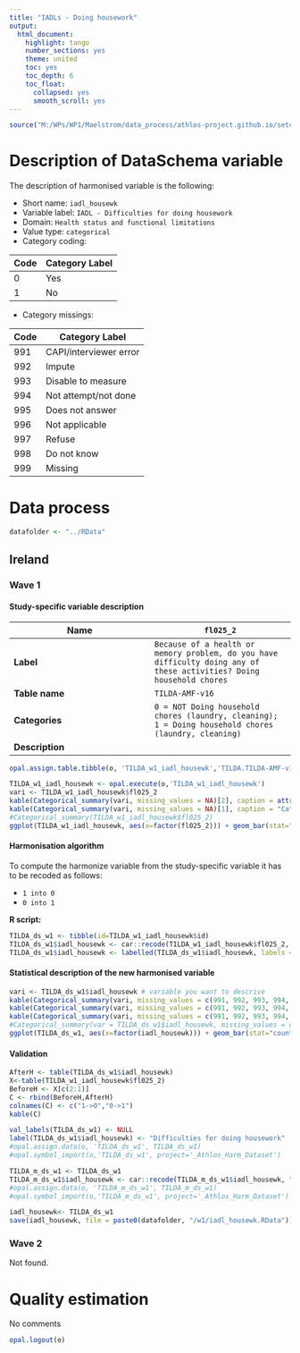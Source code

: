 ```yaml
---
title: "IADLs - Doing housework"
output:
  html_document:
    highlight: tango
    number_sections: yes
    theme: united
    toc: yes
    toc_depth: 6
    toc_float:
      collapsed: yes
      smooth_scroll: yes
---
```


<!-- ########################################################## --> 

<!-- # Installation, loading packages -->
<!-- **R script:** -->

```r
source("M:/WPs/WP1/Maelstrom/data_process/athlos-project.github.io/setup_iago.r")
```
<!-- ########################################################## --> 



# Description of DataSchema variable

The description of harmonised variable is the following:

* Short name: `iadl_housewk`
* Variable label: `IADL - Difficulties for doing housework`
* Domain: `Health status and functional limitations`
* Value type: `categorical`
* Category coding:

**Code** | **Category Label**
-------- | ------------------
0        | Yes
1        | No

* Category missings: 

**Code** | **Category Label**
----| ------------------
991 | CAPI/interviewer error
992 | Impute
993 | Disable to measure
994 | Not attempt/not done
995 | Does not answer
996 | Not applicable
997 | Refuse
998 | Do not know
999 | Missing




<!-- ########################################################## --> 

# Data process

```r
datafolder <- "../RData"
```

## Ireland
### Wave 1

#### Study-specific variable description

 


| **Name** | `fl025_2`|
|-|-|
| **Label** | `Because of a health or memory problem, do you have difficulty doing any of these activities? Doing household chores` |
| **Table name** | `TILDA-AMF-v16` |
| **Categories** |`0 = NOT Doing household chores (laundry, cleaning); 1 = Doing household chores (laundry, cleaning)`|
| **Description** |  |



```r
opal.assign.table.tibble(o, 'TILDA_w1_iadl_housewk','TILDA.TILDA-AMF-v16', variables=list('fl025_2'), missings = TRUE)
```

```r
TILDA_w1_iadl_housewk <- opal.execute(o,'TILDA_w1_iadl_housewk')
vari <- TILDA_w1_iadl_housewk$fl025_2
kable(Categorical_summary(vari, missing_values = NA)[2], caption = attributes(vari)$`spss::shortName`)
kable(Categorical_summary(vari, missing_values = NA)[1], caption = "Category")
#Categorical_summary(TILDA_w1_iadl_housewk$fl025_2)
ggplot(TILDA_w1_iadl_housewk, aes(x=factor(fl025_2))) + geom_bar(stat="count", width=0.4, fill="steelblue") + xlab("IADL - Doing housework") + ylab("Frequency")
```

#### Harmonisation algorithm

To compute the harmonize variable from the study-specific variable it has to be recoded as follows:

* `1 into 0` 
* `0 into 1` 

**R script:**
```r
TILDA_ds_w1 <- tibble(id=TILDA_w1_iadl_housewk$id)
TILDA_ds_w1$iadl_housewk <- car::recode(TILDA_w1_iadl_housewk$fl025_2, "0 = '1';1 = '0' ")
TILDA_ds_w1$iadl_housewk <- labelled(TILDA_ds_w1$iadl_housewk, labels = c(Yes=0, No=1,Missing=999, Do_not_know=998, Refuse=997, Not_applicable=996, Does_not_answer=995,  Not_attempt_not_done=994, Disable_to_measure=993, Impute=992, CAPI_interviewer_error=991))
```

#### Statistical description of the new harmonised variable
```r
vari <- TILDA_ds_w1$iadl_housewk # variable you want to descrive
kable(Categorical_summary(vari, missing_values = c(991, 992, 993, 994, 995, 996, 997, 998, 999))[3])
kable(Categorical_summary(vari, missing_values = c(991, 992, 993, 994, 995, 996, 997, 998, 999))[1], caption = "Category")
kable(Categorical_summary(vari, missing_values = c(991, 992, 993, 994, 995, 996, 997, 998, 999))[2], caption = "Type of missing")
#Categorical_summary(var = TILDA_ds_w1$iadl_housewk, missing_values = c(991, 992, 993, 994, 995, 996, 997, 998, 999))
ggplot(TILDA_ds_w1, aes(x=factor(iadl_housewk))) + geom_bar(stat="count", width=0.4, fill="steelblue") + xlab("IADL - Doing housework") + ylab("Frequency")
```

#### Validation
```r
AfterH <- table(TILDA_ds_w1$iadl_housewk)
X<-table(TILDA_w1_iadl_housewk$fl025_2)
BeforeH <- X[c(2:1)]
C <- rbind(BeforeH,AfterH)
colnames(C) <- c("1->0","0->1") 
kable(C)
```


```r
val_labels(TILDA_ds_w1) <- NULL
label(TILDA_ds_w1$iadl_housewk) <- "Difficulties for doing housework"
#opal.assign.data(o, 'TILDA_ds_w1', TILDA_ds_w1)
#opal.symbol_import(o,'TILDA_ds_w1', project='_Athlos_Harm_Dataset')

TILDA_m_ds_w1 <- TILDA_ds_w1
TILDA_m_ds_w1$iadl_housewk <- car::recode(TILDA_m_ds_w1$iadl_housewk, "c(991, 992, 993, 994, 995, 996, 997,998, 999)=NA")
#opal.assign.data(o, 'TILDA_m_ds_w1', TILDA_m_ds_w1)
#opal.symbol_import(o,'TILDA_m_ds_w1', project='_Athlos_Harm_Dataset')
```

```r
iadl_housewk<- TILDA_ds_w1
save(iadl_housewk, file = paste0(datafolder, "/w1/iadl_housewk.RData"))
```

### Wave 2

Not found.


# Quality estimation

No comments

```r
opal.logout(o)
```
